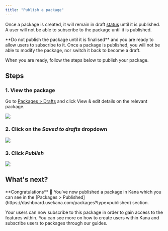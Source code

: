 ```yaml
---
title: "Publish a package"
---
```


Once a package is created, it will remain in draft [status](/non-technical/packages/what-are-packages#package-status) until it is published. A user will not be able to subscribe to the package until it is published.

<Warning>
**Do not publish the package until it is finalised** and you are ready to allow users to subscribe to it. Once a package is published, you will not be able to modify the package, nor switch it back to become a draft.

</Warning>

When you are ready, follow the steps below to publish your package.

## Steps

### 1. View the package

Go to [Packages > Drafts](https://dashboard.usekana.com/packages?type=draft) and click View & edit details on the relevant package.

![](https://3885410404-files.gitbook.io/~/files/v0/b/gitbook-x-prod.appspot.com/o/spaces%2FvWMuQ5MTaMqVa4wiFp1u%2Fuploads%2FKvotVj9eNAiatctajFvB%2F%5BPackage%5D%20Click%20View%20%26%20Edit%20Package.png?alt=media&token=c91670b5-32ce-4c9b-be96-79c233d2f5f5)

### 2. Click on the _Saved to drafts_ dropdown

![](https://3885410404-files.gitbook.io/~/files/v0/b/gitbook-x-prod.appspot.com/o/spaces%2FvWMuQ5MTaMqVa4wiFp1u%2Fuploads%2FSh0FS0eUiFp84pfVn3eb%2F%5BPackage%5D%20Click%20Saved%20to%20Drafts.png?alt=media&token=11da2c1f-e48e-4127-a723-1773f6fc4cc5)

### 3. Click _Publish_

![](https://3885410404-files.gitbook.io/~/files/v0/b/gitbook-x-prod.appspot.com/o/spaces%2FvWMuQ5MTaMqVa4wiFp1u%2Fuploads%2FULqHPZSBKg25LSM4X0ci%2F%5BPackage%5D%20Click%20Publish.png?alt=media&token=80a9d6e7-4dc6-4ab5-84e7-120700d4e8fb)

## What's next?

<Check>
**Congratulations** 🎉 You've now published a package in Kana which you can see in the [Packages > Published](https://dashboard.usekana.com/packages?type=published) section.

</Check>

Your users can now subscribe to this package in order to gain access to the features within. You can see more on how to create users within Kana and subscribe users to packages through our guides.

<CardGroup>
  <Card title="Create users" icon={solid("user-plus")} href="/guides/javascript/create-users"></Card>
  <Card title="Subscribe users to packages" icon={solid("truck-fast")} href="/guides/javascript/subscribe-users-to-packages"></Card>
</CardGroup>
